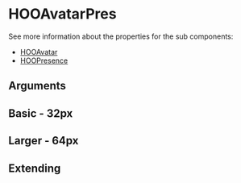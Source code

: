 
<Meta of={HooAvatarPresStories} />

# HOOAvatarPres

See more information about the properties for the sub components:

* [HOOAvatar](?path=/docs/atoms-avatar-hooavatar--standard-32-px)
* [HOOPresence](?path=/docs/atoms-avatar-hoopresence--online)

## Arguments

<ArgTypes of={HOOAvatarPres} />


## Basic - 32px

<Canvas>
  <Story of={HooAvatarPresStories.Basic} />
</Canvas>

## Larger - 64px

<Canvas>
  <Story of={HooAvatarPresStories.Larger} />
</Canvas>

## Extending

<Canvas>
  <Story of={HooAvatarPresStories.Extending} />
</Canvas>
